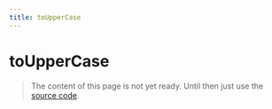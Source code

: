 ```yaml
---
title: toUpperCase
---
```


# toUpperCase

> The content of this page is not yet ready. Until then just use the [source code](https://github.com/fabian-hiller/valibot/blob/main/library/src/transformations/toUpperCase/toUpperCase.ts).
